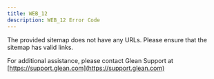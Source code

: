 ```yaml
---
title: WEB_12
description: WEB_12 Error Code
---
```


The provided sitemap does not have any URLs. Please ensure that the sitemap has valid links.

For additional assistance, please contact Glean Support at [https://support.glean.com](https://support.glean.com)
